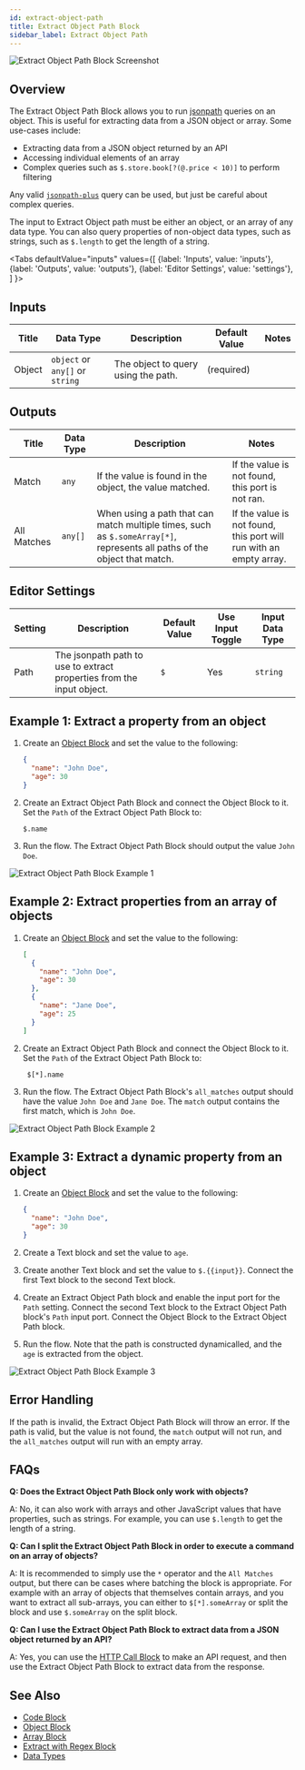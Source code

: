 ```yaml
---
id: extract-object-path
title: Extract Object Path Block
sidebar_label: Extract Object Path
---
```



![Extract Object Path Block Screenshot](./assets/extract-object-path-block.png)

## Overview

The Extract Object Path Block allows you to run [jsonpath](https://www.npmjs.com/package/jsonpath-plus) queries on an object. This is useful for extracting data from a JSON object or array. Some use-cases include:

- Extracting data from a JSON object returned by an API
- Accessing individual elements of an array
- Complex queries such as `$.store.book[?(@.price < 10)]` to perform filtering

Any valid [`jsonpath-plus`](https://www.npmjs.com/package/jsonpath-plus) query can be used, but just be careful about complex queries.

The input to Extract Object path must be either an object, or an array of any data type. You can also query properties of non-object data types, such as strings, such as `$.length` to get the length of a string.

<Tabs
  defaultValue="inputs"
  values={[
    {label: 'Inputs', value: 'inputs'},
    {label: 'Outputs', value: 'outputs'},
    {label: 'Editor Settings', value: 'settings'},
  ]
}>

<TabItem value="inputs">

## Inputs

| Title  | Data Type                       | Description                         | Default Value | Notes |
| ------ | ------------------------------- | ----------------------------------- | ------------- | ----- |
| Object | `object` or `any[]` or `string` | The object to query using the path. | (required)    |       |

</TabItem>

<TabItem value="outputs">

## Outputs

| Title       | Data Type | Description                                                                                                               | Notes                                                              |
| ----------- | --------- | ------------------------------------------------------------------------------------------------------------------------- | ------------------------------------------------------------------ |
| Match       | `any`     | If the value is found in the object, the value matched.                                                                   | If the value is not found, this port is not ran.                   |
| All Matches | `any[]`   | When using a path that can match multiple times, such as `$.someArray[*]`, represents all paths of the object that match. | If the value is not found, this port will run with an empty array. |

</TabItem>

<TabItem value="settings">

## Editor Settings

| Setting | Description                                                           | Default Value | Use Input Toggle | Input Data Type |
| ------- | --------------------------------------------------------------------- | ------------- | ---------------- | --------------- |
| Path    | The jsonpath path to use to extract properties from the input object. | `$`           | Yes              | `string`        |

</TabItem>

</Tabs>

## Example 1: Extract a property from an object

1. Create an [Object Block](./object.mdx) and set the value to the following:

   ```json
   {
     "name": "John Doe",
     "age": 30
   }
   ```

2. Create an Extract Object Path Block and connect the Object Block to it. Set the `Path` of the Extract Object Path Block to:

   ```
   $.name
   ```

3. Run the flow. The Extract Object Path Block should output the value `John Doe`.

![Extract Object Path Block Example 1](./assets/extract-object-path-block-example-01.png)

## Example 2: Extract properties from an array of objects

1. Create an [Object Block](./object.mdx) and set the value to the following:

   ```json
   [
     {
       "name": "John Doe",
       "age": 30
     },
     {
       "name": "Jane Doe",
       "age": 25
     }
   ]
   ```

2. Create an Extract Object Path Block and connect the Object Block to it. Set the `Path` of the Extract Object Path Block to:

   ```
    $[*].name
   ```

3. Run the flow. The Extract Object Path Block's `all_matches` output should have the value `John Doe` and `Jane Doe`. The `match` output contains the first match, which is `John Doe`.

![Extract Object Path Block Example 2](./assets/extract-object-path-block-example-02.png)

## Example 3: Extract a dynamic property from an object

1. Create an [Object Block](./object.mdx) and set the value to the following:

   ```json
   {
     "name": "John Doe",
     "age": 30
   }
   ```

2. Create a Text block and set the value to `age`.
3. Create another Text block and set the value to `$.{{input}}`. Connect the first Text block to the second Text block.
4. Create an Extract Object Path block and enable the input port for the `Path` setting. Connect the second Text block to the Extract Object Path block's `Path` input port. Connect the Object Block to the Extract Object Path block.
5. Run the flow. Note that the path is constructed dynamicalled, and the `age` is extracted from the object.

![Extract Object Path Block Example 3](./assets/extract-object-path-block-example-03.png)

## Error Handling

If the path is invalid, the Extract Object Path Block will throw an error. If the path is valid, but the value is not found, the `match` output will not run, and the `all_matches` output will run with an empty array.

## FAQs

**Q: Does the Extract Object Path Block only work with objects?**

A: No, it can also work with arrays and other JavaScript values that have properties, such as strings. For example, you can use `$.length` to get the length of a string.

**Q: Can I split the Extract Object Path Block in order to execute a command on an array of objects?**

A: It is recommended to simply use the `*` operator and the `All Matches` output, but there can be cases where batching the block is appropriate. For example with an array of objects that themselves contain arrays, and you want to extract all sub-arrays, you can either to `$[*].someArray` or split the block and use `$.someArray` on the split block.

**Q: Can I use the Extract Object Path Block to extract data from a JSON object returned by an API?**

A: Yes, you can use the [HTTP Call Block](./http-call.mdx) to make an API request, and then use the Extract Object Path Block to extract data from the response.

## See Also

- [Code Block](./code.mdx)
- [Object Block](./object.mdx)
- [Array Block](./array.mdx)
- [Extract with Regex Block](./extract-with-regex.mdx)
- [Data Types](../user-guide/workflow/data-types.md)
